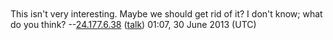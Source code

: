 <article id="32295276" title=Talk:Taba Naba>
	<talkpage id="32295276" title="Talk:Taba Naba">
{{WikiProject Australia|class=start|importance=low|QLD=yes|QLD-importance=low}}

This isn't very interesting.  Maybe we should get rid of it?  I don't know; what do you think?  --[[Special:Contributions/24.177.6.38|24.177.6.38]] ([[User talk:24.177.6.38|talk]]) 01:07, 30 June 2013 (UTC)
	</talkpage>
</article>